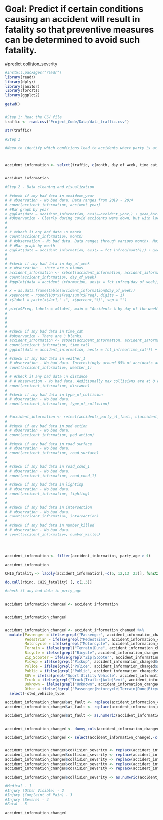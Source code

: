 

# Goal: Predict if certain conditions causing an accident will result in fatality so that preventive measures can be determined to avoid such fatality. 

#predict collision_severity


```r

#install.packages("readr")
library(readr)
library(dplyr)
library(janitor)
library(forcats)
library(ggplot2)

getwd()


#Step 1: Read the CSV file
traffic <- read.csv("Project_Code/Data/data_traffic.csv")

str(traffic)

```


```r


#Step 1

#Need to identify which conditions lead to accidents where party is at fault



accident_information <- select(traffic, c(month, day_of_week, time_cat, weather_1, distance, type_of_collision, ped_action, road_surface, road_cond_1, lighting, intersection, number_killed, number_injured, party_type, party_sex, party_age, party_sobriety, race, inattention, stwd_vehicle_type, vehicle_autonomous, at_fault, collision_severity))


accident_information

```
```r

#Step 2 - Data cleaning and visualization

# #check if any bad data in accident_year
# # observation - No bad data. Data ranges from 2019 - 2024
# count(accident_information, accident_year)
# #Bar graph by year
# ggplot(data = accident_information, aes(x=accident_year)) + geom_bar()
# #Observation - Clearly during covid accidents were down, but with lockdown being lifted, accidents increasing with each year.
# 
# 
# # #check if any bad data in month
# count(accident_information, month)
# # #observation - No bad data. Data ranges through various months. Most accidents during winter/rainy months. Lowest accident rates in April, May. Accidents start picking up from Sep through March.Highest in October.
# # #Bar graph by month
# ggplot(data = accident_information, aes(x = fct_infreq(month))) + geom_bar()
# 
# 
# #check if any bad data in day_of_week
# # observation - There are 8 blanks
# accident_information <- subset(accident_information, accident_information$day_of_week != "")
# count(accident_information, day_of_week)
# #ggplot(data = accident_information, aes(x = fct_infreq(day_of_week))) + geom_bar()
# 
# x = as.data.frame(table(accident_information$day_of_week))
# x$percent = round(100*x$Freq/sum(x$Freq), digits = 1)
# x$label = paste(x$Var1," (", x$percent,"%)", sep = "")
# 
# pie(x$Freq, labels = x$label, main = "Accidents % by day of the week", col= rainbow(length(x) ))
# 
# 
# 
# 
# #check if any bad data in time_cat
# #observation - There are 3 blanks.
# accident_information <- subset(accident_information, accident_information$time_cat != "")
# count(accident_information, time_cat)
# ggplot(data = accident_information, aes(x = fct_infreq(time_cat))) + geom_bar()
# 
# #check if any bad data in weather_1
# # observation - No bad data. Interestingly around 85% of accidents are happening in clear weather
# count(accident_information, weather_1)
# 
# # #check if any bad data in distance
# # # observation - No bad data. Additionally max collisions are at 0 distance.
# count(accident_information, distance)
# 
# #check if any bad data in type_of_collision
# # observation - No bad data.
# count(accident_information, type_of_collision)



```
```r
# #accident_information <- select(accidents_party_at_fault, c(accident_year, month, day_of_week, time_cat, primary_rd, secondary_rd, weather_1, distance, type_of_collision, ped_action, road_surface, road_cond_1, lighting,intersection, number_killed, number_injured, party_type, party_sex, party_age, party_sobriety, race,vehicle_year, vz_pcf_description,inattention, stwd_vehicle_type, vehicle_autonomous, at_fault, collision_severity))
# 
# #check if any bad data in ped_action
# # observation - No bad data.
# count(accident_information, ped_action)
# 
# #check if any bad data in road_surface
# # observation - No bad data.
# count(accident_information, road_surface)
# 
# 
# #check if any bad data in road_cond_1
# # observation - No bad data.
# count(accident_information, road_cond_1)
# 
# #check if any bad data in lighting
# # observation - No bad data.
# count(accident_information, lighting)
# 
# 
# #check if any bad data in intersection
# # observation - No bad data.
# count(accident_information, intersection)
# 
# #check if any bad data in number_killed
# # observation - No bad data.
# count(accident_information, number_killed)





```

```r
accident_information <- filter(accident_information, party_age > 0)

accident_information

CHIS_fatality <- lapply(accident_information[,-c(5, 12,13, 23)], function(x) chisq.test(table(accident_information[,23], factor(x))))

do.call(rbind, CHIS_fatality) [, c(1,3)]
```


```r
#check if any bad data in party_age


accident_information_changed <- accident_information


accident_information_changed


accident_information_changed <- accident_information_changed %>%
  mutate(Passenger = ifelse(grepl("Passenger", accident_information_changed$stwd_vehicle_type), 1, 0),
         Pedestrian = ifelse(grepl("Pedestrian", accident_information_changed$stwd_vehicle_type), 1, 0),
         Motorcycle = ifelse(grepl("Motorcycle", accident_information_changed$stwd_vehicle_type), 1, 0),
         Terrain = ifelse(grepl("Terrain|Dune", accident_information_changed$stwd_vehicle_type), 1, 0),
         Bicycle = ifelse(grepl("Bicycle", accident_information_changed$stwd_vehicle_type), 1, 0),
         Zip_Scooter = ifelse(grepl("Zip|Scooter", accident_information_changed$stwd_vehicle_type), 1, 0),
         Pickup = ifelse(grepl("Pickup", accident_information_changed$stwd_vehicle_type), 1, 0),
         Police = ifelse(grepl("Police", accident_information_changed$stwd_vehicle_type), 1, 0),
         Public = ifelse(grepl("Public", accident_information_changed$stwd_vehicle_type), 1, 0),
         SUV = ifelse(grepl("Sport Utility Vehicle", accident_information_changed$stwd_vehicle_type), 1, 0),
         Truck = ifelse(grepl("Truck|Trailer|Axle|Semi", accident_information_changed$stwd_vehicle_type), 1, 0),
         Unknown = ifelse(grepl("Unknown", accident_information_changed$stwd_vehicle_type), 1, 0),
         Other = ifelse(!grepl("Passenger|Motorcycle|Terrain|Dune|Bicycle|Zip|Scooter|Pickup|Police|Public|Sport Utility Vehicle|Truck|Trailer|Axle|Semi|Unkown", accident_information_changed$stwd_vehicle_type), 1, 0)) %>%
  select(-stwd_vehicle_type)

accident_information_changed$at_fault <- replace(accident_information_changed$at_fault, accident_information_changed$at_fault == "No", 0)
accident_information_changed$at_fault <- replace(accident_information_changed$at_fault, accident_information_changed$at_fault == "Yes", 1)

accident_information_changed$at_fault <- as.numeric(accident_information_changed$at_fault)


accident_information_changed <- dummy_cols(accident_information_changed[-24])

accident_information_changed <- select(accident_information_changed,-c(month, day_of_week, time_cat, weather_1, distance, type_of_collision, ped_action, road_surface, road_cond_1, lighting, intersection, number_killed, number_injured, party_type, party_sex, party_age, party_sobriety, race, inattention, vehicle_autonomous))


accident_information_changed$collision_severity <- replace(accident_information_changed$collision_severity, accident_information_changed$collision_severity == "Medical", 1)
accident_information_changed$collision_severity <- replace(accident_information_changed$collision_severity, accident_information_changed$collision_severity == "Injury (Other Visible)", 2)
accident_information_changed$collision_severity <- replace(accident_information_changed$collision_severity, accident_information_changed$collision_severity == "Injury (Complaint of Pain)", 3)
accident_information_changed$collision_severity <- replace(accident_information_changed$collision_severity, accident_information_changed$collision_severity == "Injury (Severe)", 4)
accident_information_changed$collision_severity <- replace(accident_information_changed$collision_severity, accident_information_changed$collision_severity == "Fatal", 5)

accident_information_changed$collision_severity <- as.numeric(accident_information_changed$collision_severity)

#Medical - 1
#Injury (Other Visible) - 2
#Injury (Complaint of Pain) - 3
#Injury (Severe) - 4
#Fatal - 5

accident_information_changed

```

